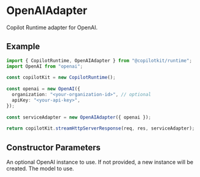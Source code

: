 


# OpenAIAdapter

Copilot Runtime adapter for OpenAI.
 
## Example
 
```ts
import { CopilotRuntime, OpenAIAdapter } from "@copilotkit/runtime";
import OpenAI from "openai";
 
const copilotKit = new CopilotRuntime();
 
const openai = new OpenAI({
  organization: "<your-organization-id>", // optional
  apiKey: "<your-api-key>",
});
 
const serviceAdapter = new OpenAIAdapter({ openai });
 
return copilotKit.streamHttpServerResponse(req, res, serviceAdapter);
```

## Constructor Parameters

<PropertyReference name="openai" type="OpenAI"  > 
An optional OpenAI instance to use.  If not provided, a new instance will be
  created.
</PropertyReference>

<PropertyReference name="model" type="string"  > 
The model to use.
</PropertyReference>

